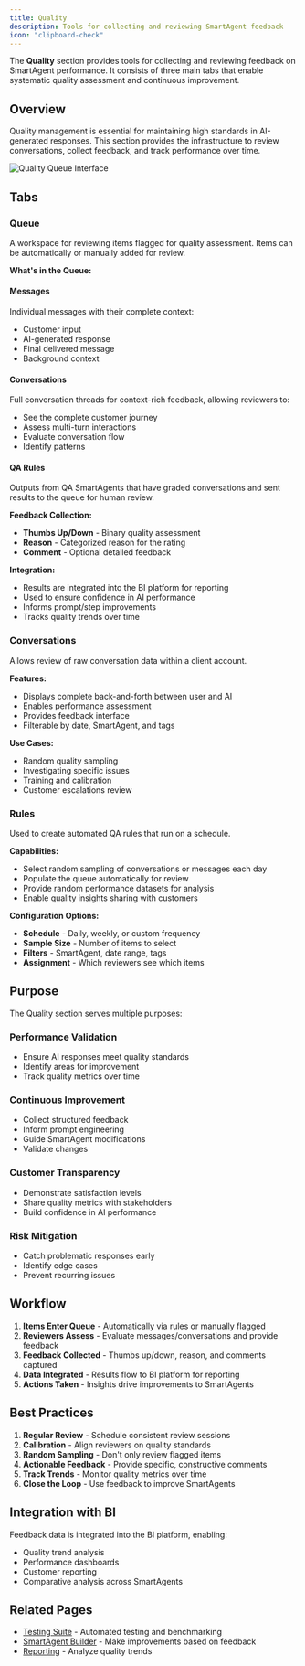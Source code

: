 ```yaml
---
title: Quality
description: Tools for collecting and reviewing SmartAgent feedback
icon: "clipboard-check"
---
```


The **Quality** section provides tools for collecting and reviewing feedback on SmartAgent performance. It consists of three main tabs that enable systematic quality assessment and continuous improvement.

## Overview

Quality management is essential for maintaining high standards in AI-generated responses. This section provides the infrastructure to review conversations, collect feedback, and track performance over time.

<img src="/images/screenshots/quality-queue-interface.png" alt="Quality Queue Interface" />

## Tabs

### Queue

A workspace for reviewing items flagged for quality assessment. Items can be automatically or manually added for review.

**What's in the Queue:**

#### Messages
Individual messages with their complete context:
- Customer input
- AI-generated response
- Final delivered message
- Background context

#### Conversations
Full conversation threads for context-rich feedback, allowing reviewers to:
- See the complete customer journey
- Assess multi-turn interactions
- Evaluate conversation flow
- Identify patterns

#### QA Rules
Outputs from QA SmartAgents that have graded conversations and sent results to the queue for human review.

**Feedback Collection:**
- **Thumbs Up/Down** - Binary quality assessment
- **Reason** - Categorized reason for the rating
- **Comment** - Optional detailed feedback

**Integration:**
- Results are integrated into the BI platform for reporting
- Used to ensure confidence in AI performance
- Informs prompt/step improvements
- Tracks quality trends over time

### Conversations

Allows review of raw conversation data within a client account.

**Features:**
- Displays complete back-and-forth between user and AI
- Enables performance assessment
- Provides feedback interface
- Filterable by date, SmartAgent, and tags

**Use Cases:**
- Random quality sampling
- Investigating specific issues
- Training and calibration
- Customer escalations review

### Rules

Used to create automated QA rules that run on a schedule.

**Capabilities:**
- Select random sampling of conversations or messages each day
- Populate the queue automatically for review
- Provide random performance datasets for analysis
- Enable quality insights sharing with customers

**Configuration Options:**
- **Schedule** - Daily, weekly, or custom frequency
- **Sample Size** - Number of items to select
- **Filters** - SmartAgent, date range, tags
- **Assignment** - Which reviewers see which items

## Purpose

The Quality section serves multiple purposes:

### Performance Validation
- Ensure AI responses meet quality standards
- Identify areas for improvement
- Track quality metrics over time

### Continuous Improvement
- Collect structured feedback
- Inform prompt engineering
- Guide SmartAgent modifications
- Validate changes

### Customer Transparency
- Demonstrate satisfaction levels
- Share quality metrics with stakeholders
- Build confidence in AI performance

### Risk Mitigation
- Catch problematic responses early
- Identify edge cases
- Prevent recurring issues

## Workflow

1. **Items Enter Queue** - Automatically via rules or manually flagged
2. **Reviewers Assess** - Evaluate messages/conversations and provide feedback
3. **Feedback Collected** - Thumbs up/down, reason, and comments captured
4. **Data Integrated** - Results flow to BI platform for reporting
5. **Actions Taken** - Insights drive improvements to SmartAgents

## Best Practices

1. **Regular Review** - Schedule consistent review sessions
2. **Calibration** - Align reviewers on quality standards
3. **Random Sampling** - Don't only review flagged items
4. **Actionable Feedback** - Provide specific, constructive comments
5. **Track Trends** - Monitor quality metrics over time
6. **Close the Loop** - Use feedback to improve SmartAgents

## Integration with BI

Feedback data is integrated into the BI platform, enabling:
- Quality trend analysis
- Performance dashboards
- Customer reporting
- Comparative analysis across SmartAgents

## Related Pages

- [Testing Suite](/platform/evals) - Automated testing and benchmarking
- [SmartAgent Builder](/platform/smartAgentBuilder) - Make improvements based on feedback
- [Reporting](/platform/reporting) - Analyze quality trends
